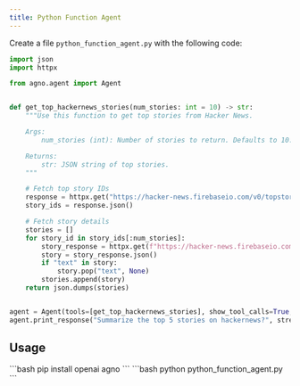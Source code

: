 ```yaml
---
title: Python Function Agent
---
```


Create a file `python_function_agent.py` with the following code:

```python python_function_agent.py
import json
import httpx

from agno.agent import Agent


def get_top_hackernews_stories(num_stories: int = 10) -> str:
    """Use this function to get top stories from Hacker News.

    Args:
        num_stories (int): Number of stories to return. Defaults to 10.

    Returns:
        str: JSON string of top stories.
    """

    # Fetch top story IDs
    response = httpx.get("https://hacker-news.firebaseio.com/v0/topstories.json")
    story_ids = response.json()

    # Fetch story details
    stories = []
    for story_id in story_ids[:num_stories]:
        story_response = httpx.get(f"https://hacker-news.firebaseio.com/v0/item/{story_id}.json")
        story = story_response.json()
        if "text" in story:
            story.pop("text", None)
        stories.append(story)
    return json.dumps(stories)


agent = Agent(tools=[get_top_hackernews_stories], show_tool_calls=True, markdown=True)
agent.print_response("Summarize the top 5 stories on hackernews?", stream=True)
```

## Usage

<Steps>
  <Snippet file="create-venv-step.mdx" />

  <Step title="Install libraries">
    ```bash
    pip install openai agno
    ```
  </Step>

  <Step title="Run the agent">
    ```bash
    python python_function_agent.py
    ```
  </Step>

</Steps>
